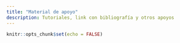 ```yaml
---
title: "Material de apoyo"
description: Tutoriales, link con bibliografía y otros apoyos
---
```


```r
knitr::opts_chunk$set(echo = FALSE)
```

